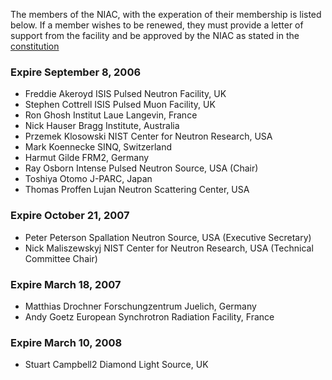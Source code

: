The members of the NIAC, with the experation of their membership is listed below. If a member wishes to be renewed, they must provide a letter of support from the facility and be approved by the NIAC as stated in the [[NIAC|constitution]]

===Expire September 8, 2006===
*Freddie Akeroyd ISIS Pulsed Neutron Facility, UK
*Stephen Cottrell ISIS Pulsed Muon Facility, UK
*Ron Ghosh Institut Laue Langevin, France
*Nick Hauser Bragg Institute, Australia
*Przemek Klosowski NIST Center for Neutron Research, USA
*Mark Koennecke SINQ, Switzerland
*Harmut Gilde FRM2, Germany
*Ray Osborn Intense Pulsed Neutron Source, USA (Chair)
*Toshiya Otomo J-PARC, Japan
*Thomas Proffen Lujan Neutron Scattering Center, USA

===Expire October 21, 2007===
*Peter Peterson Spallation Neutron Source, USA (Executive Secretary)
*Nick Maliszewskyj NIST Center for Neutron Research, USA (Technical Committee Chair)

===Expire March 18, 2007===
*Matthias Drochner Forschungzentrum Juelich, Germany
*Andy Goetz European Synchrotron Radiation Facility, France

===Expire March 10, 2008===
*Stuart Campbell2 Diamond Light Source, UK